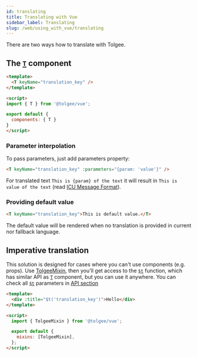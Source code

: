 ```yaml
---
id: translating
title: Translating with Vue
sidebar_label: Translating
slug: /web/using_with_vue/translating
---
```


There are two ways how to translate with Tolgee.

## The [`T`](./api#t-component) component

```html
<template>
  <T keyName="translation_key" />
</template>

<script>
import { T } from '@tolgee/vue';

export default {
  components: { T }
}
</script>
```

### Parameter interpolation
To pass parameters, just add parameters property:

```html
<T keyName="translation_key" :parameters="{param: 'value'}" />
```

For translated text `This is {param} of the text` it will result in `This is value of the text` (read [ICU Message Format](/docs/icu_message_format)).

### Providing default value

```html
<T keyName="translation_key">This is default value.</T>
```

The default value will be rendered when no translation is provided in current nor fallback language.

## Imperative translation

This solution is designed for cases where you can't use components (e.g. props).
Use [TolgeeMixin](./api#tolgeemixin), then you'll get access to the [`$t`](./api#function-t) function,
which has similar API as [`T`](./api#t-component) component, but you can use it anywhere. 
You can check all [`$t`](./api#function-t) parameters in [API section](./api#function-t)

```html
<template>
  <div :title="$t('translation_key')">Hello</div>
</template>

<script>
  import { TolgeeMixin } from '@tolgee/vue';

  export default {
    mixins: [TolgeeMixin],
  };
</script>
```
